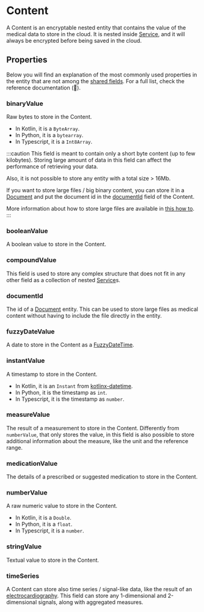 # Content

A Content is an encryptable nested entity that contains the value of the medical data to store in the cloud. It is nested
inside [Service](/explanations/data-model/service), and it will always be encrypted before being saved in the cloud.

## Properties

Below you will find an explanation of the most commonly used properties in the entity that are not among the
[shared fields](/explanations/data-model/#shared-fields). For a full list, check the reference documentation (:construction:).

### binaryValue
Raw bytes to store in the Content.
- In Kotlin, it is a `ByteArray`.
- In Python, it is a `bytearray`.
- In Typescript, it is a `Int8Array`.

:::caution
This field is meant to contain only a short byte content (up to few kilobytes). Storing large amount of data in this field
can affect the performance of retrieving your data.

Also, it is not possible to store any entity with a total size > 16Mb.

If you want to store large files / big binary content, you can store it in a [Document](/explanations/data-model/document)
and put the document id in the [documentId](/explanations/data-model/content#documentid) field of the Content.

More information about how to store large files are available in [this how to](/how-to/store-unstructured-data).
:::

### booleanValue
A boolean value to store in the Content.

### compoundValue
This field is used to store any complex structure that does not fit in any other field as a collection of nested
[Service](/explanations/data-model/service)s.

### documentId
The id of a [Document](/explanations/data-model/document) entity. This can be used to store large files as medical
content without having to include the file directly in the entity.

### fuzzyDateValue
A date to store in the Content as a [FuzzyDateTime](/explanations/data-model/#fuzzydatetime).

### instantValue
A timestamp to store in the Content.
 - In Kotlin, it is an `Instant` from [kotlinx-datetime](https://github.com/Kotlin/kotlinx-datetime).
 - In Python, it is the timestamp as `int`.
 - In Typescript, it is the timestamp as `number`.

### measureValue
The result of a measurement to store in the Content. Differently from `numberValue`, that only stores the value, in
this field is also possible to store additional information about the measure, like the unit and the reference range.

### medicationValue
The details of a prescribed or suggested medication to store in the Content.

### numberValue
A raw numeric value to store in the Content.
 - In Kotlin, it is a `Double`.
 - In Python, it is a `float`.
 - In Typescript, it is a `number`.

### stringValue
Textual value to store in the Content.

### timeSeries
A Content can store also time series / signal-like data, like the result of an [electrocardiography](https://en.wikipedia.org/wiki/Electrocardiography).
This field can store any 1-dimensional and 2-dimensional signals, along with aggregated measures.
